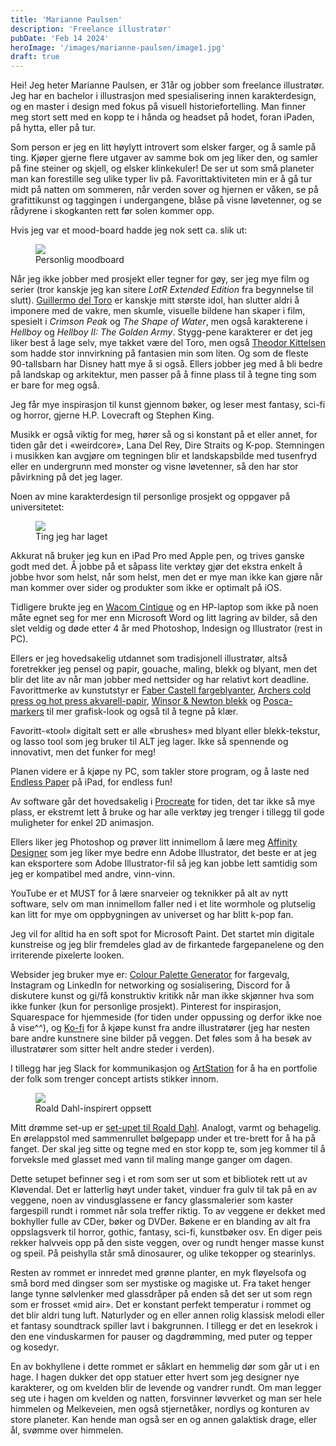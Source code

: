 ```yaml
---
title: 'Marianne Paulsen'
description: 'Freelance illustratør'
pubDate: 'Feb 14 2024'
heroImage: '/images/marianne-paulsen/image1.jpg'
draft: true
---
```









<Question1/>

Hei! Jeg heter Marianne Paulsen, er 31år og jobber som freelance illustratør. Jeg har en bachelor i illustrasjon med spesialisering innen karakterdesign, og en master i design med fokus på visuell historiefortelling. Man finner meg stort sett med en kopp te i hånda og headset på hodet, foran iPaden, på hytta, eller på tur.

Som person er jeg en litt høylytt introvert som elsker farger, og å samle på ting. Kjøper gjerne flere utgaver av samme bok om jeg liker den, og samler på fine steiner og skjell, og elsker klinkekuler! De ser ut som små planeter man kan forestille seg ulike typer liv på. Favorittaktiviteten min er å gå tur midt på natten om sommeren, når verden sover og hjernen er våken, se på grafittikunst og taggingen i undergangene, blåse på visne løvetenner, og se rådyrene i skogkanten rett før solen kommer opp.

Hvis jeg var et mood-board hadde jeg nok sett ca. slik ut:

<figure>
    <img src='/images/marianne-paulsen/image4.jpg'/>
    <figcaption>
        Personlig moodboard
    </figcaption>
</figure>


Når jeg ikke jobber med prosjekt eller tegner for gøy, ser jeg mye film og serier (tror kanskje jeg kan sitere _LotR Extended Edition_ fra begynnelse til slutt).
[Guillermo del Toro](https://en.wikipedia.org/wiki/Guillermo_del_Toro) er kanskje mitt største idol, han slutter aldri å imponere med de vakre, men skumle, visuelle bildene han skaper i film, spesielt i _Crimson Peak_ og _The Shape of Water_, men også karakterene i _Hellboy_ og _Hellboy II: The Golden Army_. Stygg-pene karakterer er det jeg liker best å lage selv, mye takket være del Toro, men også
[Theodor Kittelsen](https://no.wikipedia.org/wiki/Theodor_Kittelsen) som hadde stor innvirkning på fantasien min som liten. Og som de fleste 90-tallsbarn har Disney hatt mye å si også. Ellers jobber jeg med å bli bedre på landskap og arkitektur, men passer på å finne plass til å tegne ting som er bare for meg også.

Jeg får mye inspirasjon til kunst gjennom bøker, og leser mest fantasy, sci-fi og horror, gjerne H.P. Lovecraft og Stephen King.

Musikk er også viktig for meg, hører så og si konstant på et eller annet, for tiden går det i «weirdcore», Lana Del Rey, Dire Straits og K-pop. Stemningen i musikken kan avgjøre om tegningen blir et landskapsbilde med tusenfryd eller en undergrunn med monster og visne løvetenner, så den har stor påvirkning på det jeg lager.

Noen av mine karakterdesign til personlige prosjekt og oppgaver på universitetet:

<figure>
    <img src='/images/marianne-paulsen/image3.jpg'/>
    <figcaption>
        Ting jeg har laget
    </figcaption>
</figure>


<Question2/>

Akkurat nå bruker jeg kun en iPad Pro med Apple pen, og trives ganske godt med det. Å jobbe på et såpass lite verktøy gjør det ekstra enkelt å jobbe hvor som helst, når som helst, men det er mye man ikke kan gjøre når man kommer over sider og produkter som ikke er optimalt på iOS.

Tidligere brukte jeg en [Wacom Cintique](https://www.wacom.com/en-us/products/pen-displays/wacom-cintiq) og en HP-laptop som ikke på noen måte egnet seg for mer enn Microsoft Word og litt lagring av bilder, så den slet veldig og døde etter 4 år med Photoshop, Indesign og Illustrator (rest in PC).

Ellers er jeg hovedsakelig utdannet som tradisjonell illustratør, altså foretrekker jeg pensel og papir, gouache, maling, blekk og blyant, men det blir det lite av når man jobber med nettsider og har relativt kort deadline. Favorittmerke av kunstutstyr er
[Faber Castell fargeblyanter](https://www.faber-castell.com/products/24-25-03-colored-pencil), [Archers cold press og hot press akvarell-papir](https://arches-papers.com/arches-range-of-papers/),
[Winsor & Newton blekk](https://www.winsornewton.com/row/graphic-art/inks/drawing-inks/) og [Posca-markers](https://www.posca.com/en/range/#) til mer grafisk-look og også til å tegne på klær.

Favoritt-«tool» digitalt sett er alle «brushes» med blyant eller blekk-tekstur, og lasso tool som jeg bruker til ALT jeg lager. Ikke så spennende og innovativt, men det funker for meg!

Planen videre er å kjøpe ny PC, som takler store program, og å laste ned [Endless Paper](https://endlesspaper.app/) på iPad, for endless fun!


<Question3/>

Av software går det hovedsakelig i [Procreate](https://procreate.com/) for tiden, det tar ikke så mye plass, er ekstremt lett å bruke og har alle verktøy jeg trenger i tillegg til gode muligheter for enkel 2D animasjon.

Ellers liker jeg Photoshop og prøver litt innimellom å lære meg [Affinity Designer](https://affinity.serif.com/en-us/designer/) som jeg liker mye bedre enn Adobe Illustrator, det beste er at jeg kan eksportere som Adobe Illustrator-fil så jeg kan jobbe lett samtidig som jeg er kompatibel med andre, vinn-vinn.

YouTube er et MUST for å lære snarveier og teknikker på alt av nytt software, selv om man innimellom faller ned i et lite wormhole og plutselig kan litt for mye om oppbygningen av universet og har blitt k-pop fan.

Jeg vil for alltid ha en soft spot for Microsoft Paint. Det startet min digitale kunstreise og jeg blir fremdeles glad av de firkantede fargepanelene og den irriterende pixelerte looken.

Websider jeg bruker mye er: [Colour Palette Generator](https://www.colourpalettegenerator.com/) for fargevalg, Instagram og LinkedIn for networking og sosialisering, Discord for å diskutere kunst og gi/få konstruktiv kritikk når man ikke skjønner hva som ikke funker (kun for personlige prosjekt). Pinterest for inspirasjon,
Squarespace for hjemmeside (for tiden under oppussing og derfor ikke noe å vise^^), og [Ko-fi](https://ko-fi.com/) for å kjøpe kunst fra andre illustratører (jeg har nesten bare andre kunstnere sine bilder på veggen. Det føles som å ha besøk av illustratører som sitter helt andre steder i verden).

I tillegg har jeg Slack for kommunikasjon og [ArtStation](https://www.artstation.com/mariannepaulsenillustration) for å ha en portfolie der folk som trenger concept artists stikker innom.

<Question4/>

<figure>
    <img src='/images/marianne-paulsen/image2.jpg'/>
    <figcaption>
        Roald Dahl-inspirert oppsett
    </figcaption>
</figure>

Mitt drømme set-up er [set-upet til Roald Dahl](https://buckinghamshireculture.org/bucks-in-100-objects/roald-dahls-writing-chair/). Analogt, varmt og behagelig. En ørelappstol med sammenrullet bølgepapp under et tre-brett for å ha på fanget. Der skal jeg sitte og tegne med en stor kopp te, som jeg kommer til å forveksle med glasset med vann til maling mange ganger om dagen.

Dette setupet befinner seg i et rom som ser ut som et bibliotek rett ut av Kløvendal. Det er latterlig høyt under taket, vinduer fra gulv til tak på en av veggene, noen av vindusglassene er fancy glassmalerier som kaster fargespill rundt i rommet når sola treffer riktig.
To av veggene er dekket med bokhyller fulle av CDer, bøker og DVDer. Bøkene er en blanding av alt fra oppslagsverk til horror, gothic, fantasy, sci-fi, kunstbøker osv. En diger peis rekker halvveis opp på den siste veggen, over og rundt henger masse kunst og speil. På peishylla står små dinosaurer, og ulike tekopper og stearinlys.

Resten av rommet er innredet med grønne planter, en myk fløyelsofa og små bord med dingser som ser mystiske og magiske ut. Fra taket henger lange tynne sølvlenker med glassdråper på enden så det ser ut som regn som er frosset «mid air». Det er konstant perfekt temperatur i rommet og det blir aldri tung luft. Naturlyder og en eller annen rolig klassisk melodi eller et fantasy soundtrack spiller lavt i bakgrunnen. I tillegg er det en lesekrok i den ene vinduskarmen for pauser og dagdrømming, med puter og tepper og kosedyr.

En av bokhyllene i dette rommet er såklart en hemmelig dør som går ut i en hage. I hagen dukker det opp statuer etter hvert som jeg designer nye karakterer, og om kvelden blir de levende og vandrer rundt. Om man legger seg ute i hagen om kvelden og natten, forsvinner løvverket og man ser hele himmelen og Melkeveien, men også stjernetåker, nordlys og konturen av store planeter. Kan hende man også ser en og annen galaktisk drage, eller ål, svømme over himmelen.
